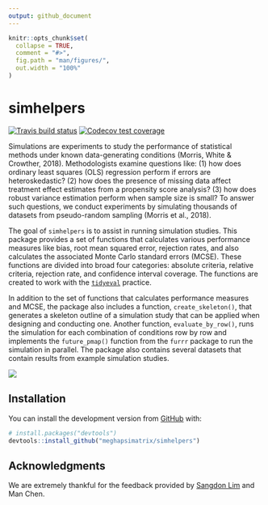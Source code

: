 ```yaml
---
output: github_document
---
```


<!-- README.md is generated from README.Rmd. Please edit that file -->

```r
knitr::opts_chunk$set(
  collapse = TRUE,
  comment = "#>",
  fig.path = "man/figures/",
  out.width = "100%"
)
```

# simhelpers

<!-- badges: start -->
[![Travis build status](https://travis-ci.org/meghapsimatrix/simhelpers.svg?branch=master)](https://travis-ci.org/meghapsimatrix/simhelpers)
[![Codecov test coverage](https://codecov.io/gh/meghapsimatrix/simhelpers/branch/master/graph/badge.svg)](https://codecov.io/gh/meghapsimatrix/simhelpers?branch=master)
<!-- badges: end -->

Simulations are experiments to study the performance of statistical methods under known data-generating conditions (Morris, White & Crowther, 2018). Methodologists examine questions like: (1) how does ordinary least squares (OLS) regression perform if errors are heteroskedastic? (2) how does the presence of missing data affect treatment effect estimates from a propensity score analysis? (3) how does robust variance estimation perform when sample size is small? To answer such questions, we conduct experiments by simulating thousands of datasets from pseudo-random sampling (Morris et al., 2018). 

The goal of `simhelpers` is to assist in running simulation studies. This package provides a set of functions that calculates various performance measures like bias, root mean squared error, rejection rates, and also calculates the associated Monte Carlo standard errors (MCSE). These functions are divided into broad four categories: absolute criteria, relative criteria, rejection rate, and confidence interval coverage. The functions are created to work with the [`tidyeval`](https://tidyeval.tidyverse.org/index.html) practice. 

In addition to the set of functions that calculates performance measures and MCSE, the package also includes a function, `create_skeleton()`, that generates a skeleton outline of a simulation study that can be applied when designing and conducting one. Another function, `evaluate_by_row()`, runs the simulation for each combination of conditions row by row and implements the `future_pmap()` function from the `furrr` package to run the simulation in parallel. The package also contains several datasets that contain results from example simulation studies. 

<img src="man/figures/workflow.png" />


## Installation

You can install the development version from [GitHub](https://github.com/) with:

``` r
# install.packages("devtools")
devtools::install_github("meghapsimatrix/simhelpers")
```

## Acknowledgments 

We are extremely thankful for the feedback provided by [Sangdon Lim](https://sdlim.com/) and Man Chen.
